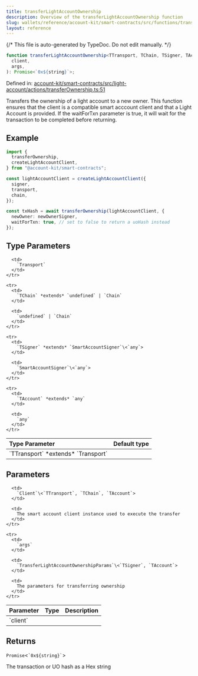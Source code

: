 ```yaml
---
title: transferLightAccountOwnership
description: Overview of the transferLightAccountOwnership function
slug: wallets/reference/account-kit/smart-contracts/src/functions/transferLightAccountOwnership
layout: reference
---
```


{/* This file is auto-generated by TypeDoc. Do not edit manually. */}

```ts
function transferLightAccountOwnership<TTransport, TChain, TSigner, TAccount>(
  client,
  args,
): Promise<`0x${string}`>;
```

Defined in: [account-kit/smart-contracts/src/light-account/actions/transferOwnership.ts:51](https://github.com/alchemyplatform/aa-sdk/blob/08ef11b1fc98663df6a97fa93722c7f14b33f1cc/account-kit/smart-contracts/src/light-account/actions/transferOwnership.ts#L51)

Transfers the ownership of a light account to a new owner.
This function ensures that the client is a compatible smart acccount client and that a Light Account is provided.
If the waitForTxn parameter is true, it will wait for the transaction to be completed before returning.

## Example

```ts
import {
  transferOwnership,
  createLightAccountClient,
} from "@account-kit/smart-contracts";

const lightAccountClient = createLightAccountClient({
  signer,
  transport,
  chain,
});

const txHash = await transferOwnership(lightAccountClient, {
  newOwner: newOwnerSigner,
  waitForTxn: true, // set to false to return a uoHash instead
});
```

## Type Parameters

<table>
  <thead>
    <tr>
      <th align="left">Type Parameter</th>
      <th align="left">Default type</th>
    </tr>
  </thead>

  <tbody>
    <tr>
      <td>
        `TTransport` *extends* `Transport`
      </td>

      <td>
        `Transport`
      </td>
    </tr>

    <tr>
      <td>
        `TChain` *extends* `undefined` | `Chain`
      </td>

      <td>
        `undefined` | `Chain`
      </td>
    </tr>

    <tr>
      <td>
        `TSigner` *extends* `SmartAccountSigner`\<`any`>
      </td>

      <td>
        `SmartAccountSigner`\<`any`>
      </td>
    </tr>

    <tr>
      <td>
        `TAccount` *extends* `any`
      </td>

      <td>
        `any`
      </td>
    </tr>

  </tbody>
</table>

## Parameters

<table>
  <thead>
    <tr>
      <th align="left">Parameter</th>
      <th align="left">Type</th>
      <th align="left">Description</th>
    </tr>
  </thead>

  <tbody>
    <tr>
      <td>
        `client`
      </td>

      <td>
        `Client`\<`TTransport`, `TChain`, `TAccount`>
      </td>

      <td>
        The smart account client instance used to execute the transfer
      </td>
    </tr>

    <tr>
      <td>
        `args`
      </td>

      <td>
        `TransferLightAccountOwnershipParams`\<`TSigner`, `TAccount`>
      </td>

      <td>
        The parameters for transferring ownership
      </td>
    </tr>

  </tbody>
</table>

## Returns

`Promise`\<`` `0x${string}` ``>

The transaction or UO hash as a Hex string
